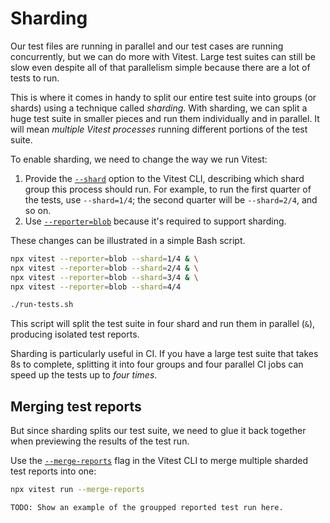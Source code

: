 # Sharding

Our test files are running in parallel and our test cases are running concurrently, but we can do more with Vitest. Large test suites can still be slow even despite all of that parallelism simple because there are a lot of tests to run.

This is where it comes in handy to split our entire test suite into groups (or shards) using a technique called _sharding_. With sharding, we can split a huge test suite in smaller pieces and run them individually and in parallel. It will mean _multiple Vitest processes_ running different portions of the test suite.

To enable sharding, we need to change the way we run Vitest:

1. Provide the [`--shard`](https://main.vitest.dev/guide/cli#shard) option to the Vitest CLI, describing which shard group this process should run. For example, to run the first quarter of the tests, use `--shard=1/4`; the second quarter will be `--shard=2/4`, and so on.
1. Use [`--reporter=blob`](https://main.vitest.dev/guide/reporters#blob-reporter) because it's required to support sharding.

These changes can be illustrated in a simple Bash script.

```sh filename=run-tests.sh
npx vitest --reporter=blob --shard=1/4 & \
npx vitest --reporter=blob --shard=2/4 & \
npx vitest --reporter=blob --shard=3/4 & \
npx vitest --reporter=blob --shard=4/4
```

```sh nonumber
./run-tests.sh
```

This script will split the test suite in four shard and run them in parallel (`&`), producing isolated test reports.

<callout-info>Sharding is particularly useful in CI. If you have a large test suite that takes 8s to complete, splitting it into four groups and four parallel CI jobs can speed up the tests up to _four times_.</callout-info>

## Merging test reports

But since sharding splits our test suite, we need to glue it back together when previewing the results of the test run.

Use the [`--merge-reports`](https://main.vitest.dev/guide/cli#merge-reports) flag in the Vitest CLI to merge multiple sharded test reports into one:

```sh nonumber
npx vitest run --merge-reports
```

```
TODO: Show an example of the groupped reported test run here.
```
